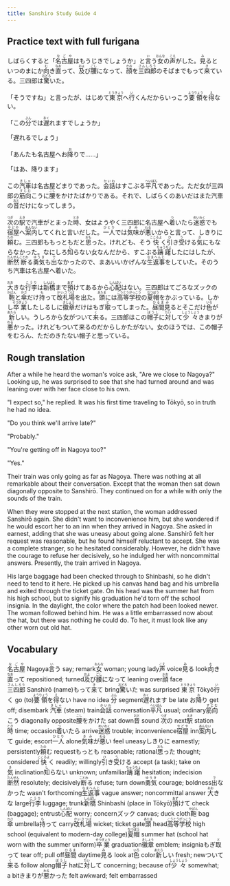 ```yaml
---
title: Sanshiro Study Guide 4
---
```


## Practice text with full furigana

<p>
しばらくすると「<ruby><rb>名古屋</rb><rt>なごや</rt></ruby>はもうじきでしょうか」と<ruby><rb>言</rb><rt>い</rt></ruby>う<ruby><rb>女</rb><rt>おんな</rt></ruby>の<ruby><rb>声</rb><rt>こえ</rt></ruby>がした。<ruby><rb>見</rb><rt>み</rt></ruby>るといつのまにか<ruby><rb>向</rb><rt>む</rt></ruby>き<ruby><rb>直</rb><rt>なお</rt></ruby>って、<ruby><rb>及</rb><rt>およ</rt></ruby>び<ruby><rb>腰</rb><rt>ごし</rt></ruby>になって、<ruby><rb>顔</rb><rt>かお</rt></ruby>を<ruby><rb>三四郎</rb><rt>さんしろう</rt></ruby>のそばまでもって<ruby><rb>来</rb><rt>き</rt></ruby>ている。三四郎は<ruby><rb>驚</rb><rt>おどろ</rt></ruby>いた。
</p>

<p>
「そうですね」と言ったが、はじめて<ruby><rb>東京</rb><rt>とうきょう</rt></ruby>へ<ruby><rb>行</rb><rt>い</rt></ruby>くんだからいっこう<ruby><rb>要領</rb><rt>ようりょう</rt></ruby>を<ruby><rb>得</rb><rt>え</rt></ruby>ない。
</p>

<p>
「この<ruby><rb>分</rb><rt>ぶん</rt></ruby>では<ruby><rb>遅</rb><rt>おく</rt></ruby>れますでしょうか」
</p>

<p>「遅れるでしょう」</p>
<p>
「あんたも名古屋へお<ruby><rb>降</rb><rt>お</rt></ruby>りで……」
</p>

<p>「はあ、降ります」</p>
<p>
この<ruby><rb>汽車</rb><rt>きしゃ</rt></ruby>は名古屋どまりであった。<ruby><rb>会話</rb><rt>かいわ</rt></ruby>はすこぶる<ruby><rb>平凡</rb><rt>へいぼん</rt></ruby>であった。ただ女が三四郎の<ruby><rb>筋向</rb><rt>すじむ</rt></ruby>こうに<ruby><rb>腰</rb><rt>こし</rt></ruby>をかけたばかりである。それで、しばらくのあいだはまた汽車の<ruby><rb>音</rb><rt>おと</rt></ruby>だけになってしまう。
</p>

<p>
<ruby><rb>次</rb><rt>つぎ</rt></ruby>の<ruby><rb>駅</rb><rt>えき</rt></ruby>で汽車がとまった<ruby><rb>時</rb><rt>とき</rt></ruby>、女はようやく三四郎に名古屋へ<ruby><rb>着</rb><rt>つ</rt></ruby>いたら<ruby><rb>迷惑</rb><rt>めいわく</rt></ruby>でも<ruby><rb>宿屋</rb><rt>やどや</rt></ruby>へ<ruby><rb>案内</rb><rt>あんない</rt></ruby>してくれと言いだした。<ruby><rb>一人</rb><rt>ひとり</rt></ruby>では<ruby><rb>気味</rb><rt>きみ</rt></ruby>が<ruby><rb>悪</rb><rt>わる</rt></ruby>いからと言って、しきりに<ruby><rb>頼</rb><rt>たの</rt></ruby>む。三四郎ももっともだと<ruby><rb>思</rb><rt>おも</rt></ruby>った。けれども、そう<ruby><rb>快</rb><rt>こころよ</rt></ruby>く<ruby><rb>引</rb><rt>ひ</rt></ruby>き<ruby><rb>受</rb><rt>う</rt></ruby>ける<ruby><rb>気</rb><rt>き</rt></ruby>にもならなかった。なにしろ<ruby><rb>知</rb><rt>し</rt></ruby>らない女なんだから、すこぶる<ruby><rb>躊躇</rb><rt>ちゅうちょ</rt></ruby>したにはしたが、<ruby><rb>断然</rb><rt>だんぜん</rt></ruby><ruby><rb>断</rb><rt>ことわ</rt></ruby>る<ruby><rb>勇気</rb><rt>ゆうき</rt></ruby>も<ruby><rb>出</rb><rt>で</rt></ruby>なかったので、まあいいかげんな<ruby><rb>生返事</rb><rt>なまへんじ</rt></ruby>をしていた。そのうち汽車は名古屋へ着いた。
</p>

<p>
<ruby><rb>大</rb><rt>おお</rt></ruby>きな<ruby><rb>行李</rb><rt>こうり</rt></ruby>は<ruby><rb>新橋</rb><rt>しんばし</rt></ruby>まで<ruby><rb>預</rb><rt>あず</rt></ruby>けてあるから<ruby><rb>心配</rb><rt>しんぱい</rt></ruby>はない。三四郎はてごろなズックの<ruby><rb>鞄</rb><rt>かばん</rt></ruby>と<ruby><rb>傘</rb><rt>かさ</rt></ruby>だけ<ruby><rb>持</rb><rt>も</rt></ruby>って<ruby><rb>改札場</rb><rt>かいさつば</rt></ruby>を出た。<ruby><rb>頭</rb><rt>あたま</rt></ruby>には<ruby><rb>高等学校</rb><rt>こうとうがっこう</rt></ruby>の<ruby><rb>夏帽</rb><rt>なつぼう</rt></ruby>をかぶっている。しかし<ruby><rb>卒業</rb><rt>そつぎょう</rt></ruby>したしるしに<ruby><rb>徽章</rb><rt>きしょう</rt></ruby>だけはもぎ<ruby><rb>取</rb><rt>と</rt></ruby>ってしまった。<ruby><rb>昼間</rb><rt>ひるま</rt></ruby><ruby><rb>見</rb><rt>み</rt></ruby>るとそこだけ<ruby><rb>色</rb><rt>いろ</rt></ruby>が<ruby><rb>新</rb><rt>あたら</rt></ruby>しい。うしろから女がついて<ruby><rb>来</rb><rt>く</rt></ruby>る。三四郎はこの<ruby><rb>帽子</rb><rt>ぼうし</rt></ruby>に<ruby><rb>対</rb><rt>たい</rt></ruby>して<ruby><rb>少々</rb><rt>しょうしょう</rt></ruby>きまりが<ruby><rb>悪</rb><rt>わる</rt></ruby>かった。けれどもついて来るのだからしかたがない。女のほうでは、この帽子をむろん、ただのきたない帽子と思っている。
</p>


## Rough translation

After a while he heard the woman's voice ask, "Are we close to Nagoya?" Looking up, he was surprised to see that she had turned around and was leaning over with her face close to his own.

"I expect so," he replied. It was his first time traveling to Tōkyō, so in truth he had no idea.

"Do you think we'll arrive late?"

"Probably."

"You're getting off in Nagoya too?"

"Yes."

Their train was only going as far as Nagoya. There was nothing at all remarkable about their conversation. Except that the woman then sat down diagonally opposite to Sanshirō. They continued on for a while with only the sounds of the train.

When they were stopped at the next station, the woman addressed Sanshirō again. She didn't want to inconvenience him, but she wondered if he would escort her to an inn when they arrived in Nagoya. She asked in earnest, adding that she was uneasy about going alone. Sanshirō felt her request was reasonable, but he found himself reluctant to accept. She was a complete stranger, so he hesitated considerably. However, he didn't have the courage to refuse her decisively, so he indulged her with noncommittal answers. Presently, the train arrived in Nagoya.

His large baggage had been checked through to Shinbashi, so he didn't need to tend to it here. He picked up his canvas hand bag and his umbrella and exited through the ticket gate. On his head was the summer hat from his high school, but to signify his graduation he'd torn off the school insignia. In the daylight, the color where the patch had been looked newer. The woman followed behind him. He was a little embarrassed now about the hat, but there was nothing he could do. To her, it must look like any other worn out old hat.  


## Vocabulary

<p>
<span class="vocabstudy"><ruby><rb>名古屋</rb><rt>なごや</rt></ruby>&nbsp;Nagoya</span><span class="vocabstudy"><ruby><rb>言</rb><rt>い</rt></ruby>う&nbsp;say; remark</span><span class="vocabstudy"><ruby><rb>女</rb><rt>おんな</rt></ruby>&nbsp;woman; young lady</span><span class="vocabstudy"><ruby><rb>声</rb><rt>こえ</rt></ruby>&nbsp;voice</span><span class="vocabstudy"><ruby><rb>見</rb><rt>み</rt></ruby>る&nbsp;look</span><span class="vocabstudy"><ruby><rb>向</rb><rt>む</rt></ruby>き<ruby><rb>直</rb><rt>なお</rt></ruby>って&nbsp;repositioned; turned</span><span class="vocabstudy"><ruby><rb>及</rb><rt>およ</rt></ruby>び<ruby><rb>腰</rb><rt>ごし</rt></ruby>になって&nbsp;leaning over</span><span class="vocabstudy"><ruby><rb>顔</rb><rt>かお</rt></ruby>&nbsp;face</span><span class="vocabstudy"><ruby><rb>三四郎</rb><rt>さんしろう</rt></ruby>&nbsp;Sanshirō (name)</span><span class="vocabstudy">もって<ruby><rb>来</rb><rt>き</rt></ruby>て&nbsp;bring</span><span class="vocabstudy"><ruby><rb>驚</rb><rt>おどろ</rt></ruby>いた&nbsp;was surprised</span>
<span class="vocabstudy"><ruby><rb>東京</rb><rt>とうきょう</rt></ruby>&nbsp;Tōkyō</span><span class="vocabstudy"><ruby><rb>行</rb><rt>い</rt></ruby>く&nbsp;go (to)</span><span class="vocabstudy"><ruby><rb>要領</rb><rt>ようりょう</rt></ruby>を<ruby><rb>得</rb><rt>え</rt></ruby>ない&nbsp;have no idea</span>
<span class="vocabstudy"><ruby><rb>分</rb><rt>ぶん</rt></ruby>&nbsp;segment</span><span class="vocabstudy"><ruby><rb>遅</rb><rt>おく</rt></ruby>れます&nbsp;be late</span>
<span class="vocabstudy">お<ruby><rb>降</rb><rt>お</rt></ruby>り&nbsp;get off; disembark</span>
<span class="vocabstudy"><ruby><rb>汽車</rb><rt>きしゃ</rt></ruby>&nbsp;(steam) train</span><span class="vocabstudy"><ruby><rb>会話</rb><rt>かいわ</rt></ruby>&nbsp;conversation</span><span class="vocabstudy"><ruby><rb>平凡</rb><rt>へいぼん</rt></ruby>&nbsp;usual; ordinary</span><span class="vocabstudy"><ruby><rb>筋向</rb><rt>すじむ</rt></ruby>こう&nbsp;diagonally opposite</span><span class="vocabstudy"><ruby><rb>腰</rb><rt>こし</rt></ruby>をかけた&nbsp;sat down</span><span class="vocabstudy"><ruby><rb>音</rb><rt>おと</rt></ruby>&nbsp;sound</span>
<span class="vocabstudy"><ruby><rb>次</rb><rt>つぎ</rt></ruby>の&nbsp;next</span><span class="vocabstudy"><ruby><rb>駅</rb><rt>えき</rt></ruby>&nbsp;station</span><span class="vocabstudy"><ruby><rb>時</rb><rt>とき</rt></ruby>&nbsp;time; occasion</span><span class="vocabstudy"><ruby><rb>着</rb><rt>つ</rt></ruby>いたら&nbsp;arrive</span><span class="vocabstudy"><ruby><rb>迷惑</rb><rt>めいわく</rt></ruby>&nbsp;trouble; inconvenience</span><span class="vocabstudy"><ruby><rb>宿屋</rb><rt>やどや</rt></ruby>&nbsp;inn</span><span class="vocabstudy"><ruby><rb>案内</rb><rt>あんない</rt></ruby>して&nbsp;guide; escort</span><span class="vocabstudy"><ruby><rb>一人</rb><rt>ひとり</rt></ruby>&nbsp;alone</span><span class="vocabstudy"><ruby><rb>気味</rb><rt>きみ</rt></ruby>が<ruby><rb>悪</rb><rt>わる</rt></ruby>い&nbsp;feel uneasy</span><span class="vocabstudy">しきりに&nbsp;earnestly; persistently</span><span class="vocabstudy"><ruby><rb>頼</rb><rt>たの</rt></ruby>む&nbsp;request</span><span class="vocabstudy">もっとも&nbsp;reasonable; rational</span><span class="vocabstudy"><ruby><rb>思</rb><rt>おも</rt></ruby>った&nbsp;thought; considered</span><span class="vocabstudy"><ruby><rb>快</rb><rt>こころよ</rt></ruby>く&nbsp;readily; willingly</span><span class="vocabstudy"><ruby><rb>引</rb><rt>ひ</rt></ruby>き<ruby><rb>受</rb><rt>う</rt></ruby>ける&nbsp;accept (a task); take on</span><span class="vocabstudy"><ruby><rb>気</rb><rt>き</rt></ruby>&nbsp;inclination</span><span class="vocabstudy"><ruby><rb>知</rb><rt>し</rt></ruby>らない&nbsp;unknown; unfamiliar</span><span class="vocabstudy"><ruby><rb>躊躇</rb><rt>ちゅうちょ</rt></ruby>&nbsp;hesitation; indecision</span><span class="vocabstudy"><ruby><rb>断然</rb><rt>だんぜん</rt></ruby>&nbsp;resolutely; decisively</span><span class="vocabstudy"><ruby><rb>断</rb><rt>ことわ</rt></ruby>る&nbsp;refuse; turn down</span><span class="vocabstudy"><ruby><rb>勇気</rb><rt>ゆうき</rt></ruby>&nbsp;courage; boldness</span><span class="vocabstudy"><ruby><rb>出</rb><rt>で</rt></ruby>なかった&nbsp;wasn't forthcoming</span><span class="vocabstudy"><ruby><rb>生返事</rb><rt>なまへんじ</rt></ruby>&nbsp;vague answer; noncommittal answer</span>
<span class="vocabstudy"><ruby><rb>大</rb><rt>おお</rt></ruby>きな&nbsp;large</span><span class="vocabstudy"><ruby><rb>行李</rb><rt>こうり</rt></ruby>&nbsp;luggage; trunk</span><span class="vocabstudy"><ruby><rb>新橋</rb><rt>しんばし</rt></ruby>&nbsp;Shinbashi (place in Tōkyō)</span><span class="vocabstudy"><ruby><rb>預</rb><rt>あず</rt></ruby>けて&nbsp;check (baggage); entrust</span><span class="vocabstudy"><ruby><rb>心配</rb><rt>しんぱい</rt></ruby>&nbsp;worry; concern</span><span class="vocabstudy">ズック&nbsp;canvas; duck cloth</span><span class="vocabstudy"><ruby><rb>鞄</rb><rt>かばん</rt></ruby>&nbsp;bag</span><span class="vocabstudy"><ruby><rb>傘</rb><rt>かさ</rt></ruby>&nbsp;umbrella</span><span class="vocabstudy"><ruby><rb>持</rb><rt>も</rt></ruby>って&nbsp;carry</span><span class="vocabstudy"><ruby><rb>改札場</rb><rt>かいさつば</rt></ruby>&nbsp;wicket; ticket gate</span><span class="vocabstudy"><ruby><rb>頭</rb><rt>あたま</rt></ruby>&nbsp;head</span><span class="vocabstudy"><ruby><rb>高等学校</rb><rt>こうとうがっこう</rt></ruby>&nbsp;high school (equivalent to modern-day college)</span><span class="vocabstudy"><ruby><rb>夏帽</rb><rt>なつぼう</rt></ruby>&nbsp;summer hat (school hat worn with the summer uniform)</span><span class="vocabstudy"><ruby><rb>卒業</rb><rt>そつぎょう</rt></ruby>&nbsp;graduation</span><span class="vocabstudy"><ruby><rb>徽章</rb><rt>きしょう</rt></ruby>&nbsp;emblem; insignia</span><span class="vocabstudy">もぎ<ruby><rb>取</rb><rt>と</rt></ruby>って&nbsp;tear off; pull off</span><span class="vocabstudy"><ruby><rb>昼間</rb><rt>ひるま</rt></ruby>&nbsp;daytime</span><span class="vocabstudy"><ruby><rb>見</rb><rt>み</rt></ruby>る&nbsp;look at</span><span class="vocabstudy"><ruby><rb>色</rb><rt>いろ</rt></ruby>&nbsp;color</span><span class="vocabstudy"><ruby><rb>新</rb><rt>あたら</rt></ruby>しい&nbsp;fresh; new</span><span class="vocabstudy">ついて<ruby><rb>来</rb><rt>く</rt></ruby>る&nbsp;follow along</span><span class="vocabstudy"><ruby><rb>帽子</rb><rt>ぼうし</rt></ruby>&nbsp;hat</span><span class="vocabstudy">に<ruby><rb>対</rb><rt>たい</rt></ruby>して&nbsp;concerning; because of</span><span class="vocabstudy"><ruby><rb>少々</rb><rt>しょうしょう</rt></ruby>&nbsp;somewhat; a bit</span><span class="vocabstudy">きまりが<ruby><rb>悪</rb><rt>わる</rt></ruby>かった&nbsp;felt awkward; felt embarrassed</span>
</p>
